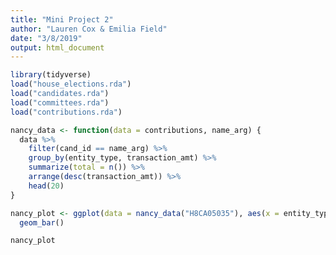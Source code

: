 ```yaml
---
title: "Mini Project 2"
author: "Lauren Cox & Emilia Field"
date: "3/8/2019"
output: html_document
---
```


```r
library(tidyverse)
load("house_elections.rda")
load("candidates.rda")
load("committees.rda")
load("contributions.rda")
```

```r
nancy_data <- function(data = contributions, name_arg) {
  data %>%
    filter(cand_id == name_arg) %>%
    group_by(entity_type, transaction_amt) %>%
    summarize(total = n()) %>%
    arrange(desc(transaction_amt)) %>%
    head(20)
}

```

```r
nancy_plot <- ggplot(data = nancy_data("H8CA05035"), aes(x = entity_type, y = transaction_amt)) +
  geom_bar()

nancy_plot
```

